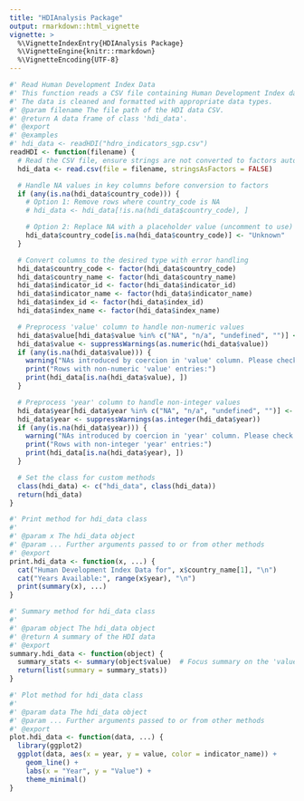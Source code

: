 ```yaml
---
title: "HDIAnalysis Package"
output: rmarkdown::html_vignette
vignette: >
  %\VignetteIndexEntry{HDIAnalysis Package}
  %\VignetteEngine{knitr::rmarkdown}
  %\VignetteEncoding{UTF-8}
---
```


```r
#' Read Human Development Index Data
#' This function reads a CSV file containing Human Development Index data for a specified country.
#' The data is cleaned and formatted with appropriate data types.
#' @param filename The file path of the HDI data CSV.
#' @return A data frame of class 'hdi_data'.
#' @export
#' @examples
#' hdi_data <- readHDI("hdro_indicators_sgp.csv")
readHDI <- function(filename) {
  # Read the CSV file, ensure strings are not converted to factors automatically
  hdi_data <- read.csv(file = filename, stringsAsFactors = FALSE)

  # Handle NA values in key columns before conversion to factors
  if (any(is.na(hdi_data$country_code))) {
    # Option 1: Remove rows where country_code is NA
    # hdi_data <- hdi_data[!is.na(hdi_data$country_code), ]

    # Option 2: Replace NA with a placeholder value (uncomment to use)
    hdi_data$country_code[is.na(hdi_data$country_code)] <- "Unknown"
  }

  # Convert columns to the desired type with error handling
  hdi_data$country_code <- factor(hdi_data$country_code)
  hdi_data$country_name <- factor(hdi_data$country_name)
  hdi_data$indicator_id <- factor(hdi_data$indicator_id)
  hdi_data$indicator_name <- factor(hdi_data$indicator_name)
  hdi_data$index_id <- factor(hdi_data$index_id)
  hdi_data$index_name <- factor(hdi_data$index_name)

  # Preprocess 'value' column to handle non-numeric values
  hdi_data$value[hdi_data$value %in% c("NA", "n/a", "undefined", "")] <- NA
  hdi_data$value <- suppressWarnings(as.numeric(hdi_data$value))
  if (any(is.na(hdi_data$value))) {
    warning("NAs introduced by coercion in 'value' column. Please check your data for non-numeric values.")
    print("Rows with non-numeric 'value' entries:")
    print(hdi_data[is.na(hdi_data$value), ])
  }

  # Preprocess 'year' column to handle non-integer values
  hdi_data$year[hdi_data$year %in% c("NA", "n/a", "undefined", "")] <- NA
  hdi_data$year <- suppressWarnings(as.integer(hdi_data$year))
  if (any(is.na(hdi_data$year))) {
    warning("NAs introduced by coercion in 'year' column. Please check your data for non-integer values.")
    print("Rows with non-integer 'year' entries:")
    print(hdi_data[is.na(hdi_data$year), ])
  }

  # Set the class for custom methods
  class(hdi_data) <- c("hdi_data", class(hdi_data))
  return(hdi_data)
}

#' Print method for hdi_data class
#'
#' @param x The hdi_data object
#' @param ... Further arguments passed to or from other methods
#' @export
print.hdi_data <- function(x, ...) {
  cat("Human Development Index Data for", x$country_name[1], "\n")
  cat("Years Available:", range(x$year), "\n")
  print(summary(x), ...)
}

#' Summary method for hdi_data class
#'
#' @param object The hdi_data object
#' @return A summary of the HDI data
#' @export
summary.hdi_data <- function(object) {
  summary_stats <- summary(object$value)  # Focus summary on the 'value' column
  return(list(summary = summary_stats))
}

#' Plot method for hdi_data class
#'
#' @param data The hdi_data object
#' @param ... Further arguments passed to or from other methods
#' @export
plot.hdi_data <- function(data, ...) {
  library(ggplot2)
  ggplot(data, aes(x = year, y = value, color = indicator_name)) +
    geom_line() +
    labs(x = "Year", y = "Value") +
    theme_minimal()
}

```
